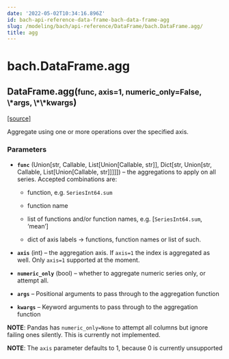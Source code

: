 ```yaml
---
date: '2022-05-02T10:34:16.896Z'
id: bach-api-reference-data-frame-bach-data-frame-agg
slug: /modeling/bach/api-reference/DataFrame/bach.DataFrame.agg/
title: agg
---
```


# bach.DataFrame.agg

<div class="method">

<h2 class="signature-method"><span class="additional-name">DataFrame.</span><span class="name">agg(</span><small class="parameter-list"><span class="parameter" id="func">func</span>, <span class="parameter" id="axis">axis=1</span>, <span class="parameter" id="numeric_only">numeric_only=False</span>, <span class="parameter" id="*">\*args</span>, <span class="parameter" id="**">\*\*kwargs</span></small>)</h2>


&#8203;<span class="view-source">[[source]](https://github.com/objectiv/objectiv-analytics/blob/main/bach/bach/dataframe.py)</span>

<div class="content">

Aggregate using one or more operations over the specified axis.


### Parameters

* **`func`** (Union[str, Callable, List[Union[Callable, str]], Dict[str, Union[str, Callable, List[Union[Callable, str]]]]]) – the aggregations to apply on all series. Accepted combinations are:

  * function, e.g. `SeriesInt64.sum`

  * function name

  * list of functions and/or function names, e.g. [`SeriesInt64.sum`, ‘mean’]

  * dict of axis labels -> functions, function names or list of such.


* **`axis`** (int) – the aggregation axis. If `axis=1` the index is aggregated as well. Only `axis=1`
supported at the moment.

* **`numeric_only`** (bool) – whether to aggregate numeric series only, or attempt all.

* **`args`** – Positional arguments to pass through to the aggregation function

* **`kwargs`** – Keyword arguments to pass through to the aggregation function


**NOTE**: Pandas has `numeric_only=None` to attempt all columns but ignore failing ones
silently. This is currently not implemented.

**NOTE**: The `axis` parameter defaults to 1, because 0 is currently unsupported


</div>

</div>
